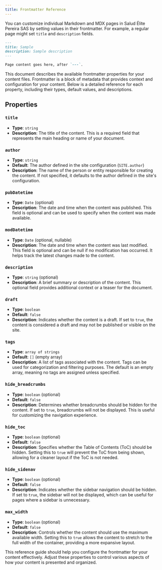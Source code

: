 ```yaml
---
title: Frontmatter Reference
---
```


You can customize individual Markdown and MDX pages in Salud Élite Pereira SAS by setting values in their frontmatter. For example, a regular page might set `title` and `description` fields.

```md
---
title: Sample
description: Sample description
---

Page content goes here, after `---`.
```

This document describes the available frontmatter properties for your content files. Frontmatter is a block of metadata that provides context and configuration for your content. Below is a detailed reference for each property, including their types, default values, and descriptions.

## Properties

### `title`
- **Type**: `string`
- **Description**: The title of the content. This is a required field that represents the main heading or name of your document.

### `author`
- **Type**: `string`
- **Default**: The author defined in the site configuration (`SITE.author`)
- **Description**: The name of the person or entity responsible for creating the content. If not specified, it defaults to the author defined in the site's configuration.

### `pubDatetime`
- **Type**: `Date` (optional)
- **Description**: The date and time when the content was published. This field is optional and can be used to specify when the content was made available.

### `modDatetime`
- **Type**: `Date` (optional, nullable)
- **Description**: The date and time when the content was last modified. This field is optional and can be null if no modification has occurred. It helps track the latest changes made to the content.

### `description`
- **Type**: `string` (optional)
- **Description**: A brief summary or description of the content. This optional field provides additional context or a teaser for the document.

### `draft`
- **Type**: `boolean`
- **Default**: `false`
- **Description**: Indicates whether the content is a draft. If set to `true`, the content is considered a draft and may not be published or visible on the site.

### `tags`
- **Type**: `array of strings`
- **Default**: `[]` (empty array)
- **Description**: A list of tags associated with the content. Tags can be used for categorization and filtering purposes. The default is an empty array, meaning no tags are assigned unless specified.

### `hide_breadcrumbs`
- **Type**: `boolean` (optional)
- **Default**: `false`
- **Description**: Determines whether breadcrumbs should be hidden for the content. If set to `true`, breadcrumbs will not be displayed. This is useful for customizing the navigation experience.

### `hide_toc`
- **Type**: `boolean` (optional)
- **Default**: `false`
- **Description**: Specifies whether the Table of Contents (ToC) should be hidden. Setting this to `true` will prevent the ToC from being shown, allowing for a cleaner layout if the ToC is not needed.

### `hide_sidenav`
- **Type**: `boolean` (optional)
- **Default**: `false`
- **Description**: Indicates whether the sidebar navigation should be hidden. If set to `true`, the sidebar will not be displayed, which can be useful for pages where a sidebar is unnecessary.

### `max_width`
- **Type**: `boolean` (optional)
- **Default**: `false`
- **Description**: Controls whether the content should use the maximum available width. Setting this to `true` allows the content to stretch to the full width of the container, providing a more expansive layout.

This reference guide should help you configure the frontmatter for your content effectively. Adjust these properties to control various aspects of how your content is presented and organized.